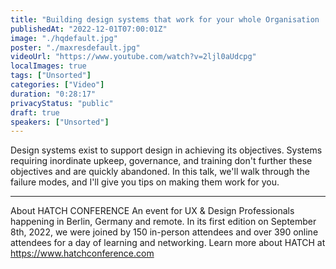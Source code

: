 ```yaml
---
title: "Building design systems that work for your whole Organisation  – Sarrah Vesselov"
publishedAt: "2022-12-01T07:00:01Z"
image: "./hqdefault.jpg"
poster: "./maxresdefault.jpg"
videoUrl: "https://www.youtube.com/watch?v=2ljl0aUdcpg"
localImages: true
tags: ["Unsorted"]
categories: ["Video"]
duration: "0:28:17"
privacyStatus: "public"
draft: true
speakers: ["Unsorted"]
---
```

Design systems exist to support design in achieving its objectives. Systems requiring inordinate upkeep, governance, and training don't further these objectives and are quickly abandoned. In this talk, we'll walk through the failure modes, and I'll give you tips on making them work for you.

-------

About HATCH CONFERENCE
An event for UX & Design Professionals happening in Berlin, Germany and remote. In its first edition on September 8th, 2022, we were joined by 150 in-person attendees and over 390 online attendees for a day of learning and networking. Learn more about HATCH at https://www.hatchconference.com
